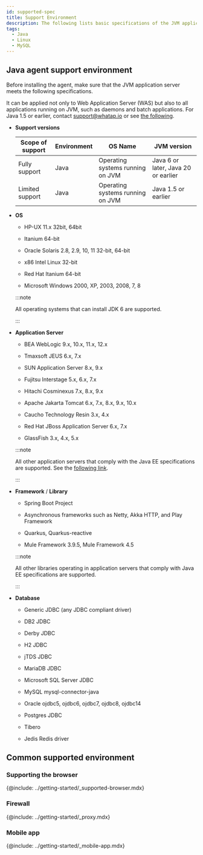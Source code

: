 ```yaml
---
id: supported-spec
title: Support Environment
description: The following lists basic specifications of the JVM application server on which the WhaTap monitoring service operates.
tags:
  - Java
  - Linux
  - MySQL
---
```


## Java agent support environment

Before installing the agent, make sure that the JVM application server meets the following specifications.

It can be applied not only to Web Application Server (WAS) but also to all applications running on JVM, such as daemons and batch applications. For Java 1.5 or earlier, contact support@whatap.io or see [the following](add-jvm-opt/java-under-ver).

-   **Support versions**

    | Scope of support        | Environment | OS Name                          | JVM version                         |
    | ----------------------- | ----------- | -------------------------------- | ----------------------------------- |
    | Fully support           | Java        | Operating systems running on JVM | Java 6 or later, Java 20 or earlier |
    | Limited support         | Java        | Operating systems running on JVM | Java 1.5 or earlier                 |

-   **OS**

    -   HP-UX 11.x 32bit, 64bit

    -   Itanium 64-bit

    -   Oracle Solaris 2.8, 2.9, 10, 11 32-bit, 64-bit

    -   x86 Intel Linux 32-bit

    -   Red Hat Itanium 64-bit

    -   Microsoft Windows 2000, XP, 2003, 2008, 7, 8

    :::note

    All operating systems that can install JDK 6 are supported.

    :::

-   **Application Server**

    -   BEA WebLogic 9.x, 10.x, 11.x, 12.x

    -   Tmaxsoft JEUS 6.x, 7.x

    -   SUN Application Server 8.x, 9.x

    -   Fujitsu Interstage 5.x, 6.x, 7.x

    -   Hitachi Cosminexus 7.x, 8.x, 9.x

    -   Apache Jakarta Tomcat 6.x, 7.x, 8.x, 9.x, 10.x

    -   Caucho Technology Resin 3.x, 4.x

    -   Red Hat JBoss Application Server 6.x, 7.x

    -   GlassFish 3.x, 4.x, 5.x

    :::note

    All other application servers that comply with the Java EE specifications are supported. See the [following link](https://www.oracle.com/technetwork/java/javaee/overview/compatibility-jsp-136984.html).

    :::

-   **Framework** / **Library**

    -   Spring Boot Project

    -   Asynchronous frameworks such as Netty, Akka HTTP, and Play Framework

    -   Quarkus, Quarkus-reactive

    -   Mule Framework 3.9.5, Mule Framework 4.5

    :::note

    All other libraries operating in application servers that comply with Java EE specifications are supported.

    :::

-   **Database**

    -   Generic JDBC (any JDBC compliant driver)

    -   DB2 JDBC

    -   Derby JDBC

    -   H2 JDBC

    -   jTDS JDBC

    -   MariaDB JDBC

    -   Microsoft SQL Server JDBC

    -   MySQL mysql-connector-java

    -   Oracle ojdbc5, ojdbc6, ojdbc7, ojdbc8, ojdbc14

    -   Postgres JDBC

    -   Tibero

    -   Jedis Redis driver

## Common supported environment

### Supporting the browser

{@include: ../getting-started/_supported-browser.mdx}

### Firewall

{@include: ../getting-started/_proxy.mdx} 

### Mobile app

{@include: ../getting-started/_mobile-app.mdx}  

